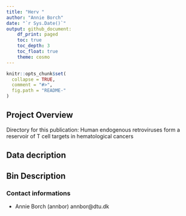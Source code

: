 ```yaml
---
title: "Herv "
author: "Annie Borch"
date: "`r Sys.Date()`"
output: github_document:
    df_print: paged
    toc: true
    toc_depth: 3
    toc_float: true
    theme: cosmo
---
```


<!-- README.md is generated from README.Rmd. Please edit that file -->

```r
knitr::opts_chunk$set(
  collapse = TRUE,
  comment = "#>",
  fig.path = "README-"
)
```
## Project Overview 
Directory for this publication: 
Human endogenous retroviruses form a reservoir of T cell targets in hematological cancers


## Data decription 


## Bin Description 



### Contact informations
- Annie Borch (annbor)  annbor@dtu.dk





